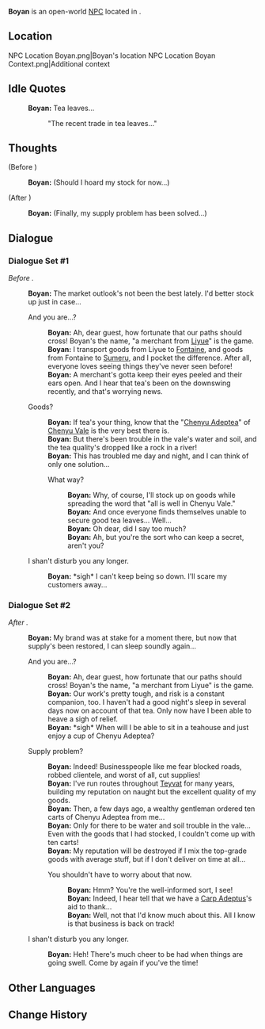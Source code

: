 {{Meta
<!-- Remove this template after adding the missing info -->
|missing_NPC_profile  = yes
}}
{{Character Infobox
|type             = Open-World NPC
|image            = NPC Boyan.png
|realname         = <!-- Optional, if different from in-game name -->
|deceased         = <!-- Past (for deceased prior to events of the game) or free response -->
|region           = Liyue
|location         = Sumeru
|affiliation      = 
|title            = 

|ancestry         = <!-- Clan/family -->
|father           = 
|mother           = 
|spouse           = 
|sibling          = 
|child            = 
|relative         = 

|voiceEN          = 
|voiceCN          = 
|voiceJP          = 
|voiceKR          = 
|dialoguereward   = 
}}
'''Boyan''' is an open-world [[NPC]] located in {{Location|Bayda Harbor}}.

==Location==
<gallery>
NPC Location Boyan.png|Boyan's location
NPC Location Boyan Context.png|Additional context
</gallery>
<!--
==Profile==
Detailed story/lore information goes here.
''(To be added.)''

===Appearance===
Keep appearance section short and concise. Limit to 2 paragraphs with 3-4 sentences each.
''(To be added.)''

==Quests and Events==
{{Quests and Events}}
-->
==Idle Quotes==
{{Dialogue Start}}
: {{DIcon|Idle}} '''Boyan:''' Tea leaves...
:: {{A|VO Boyan 01.ogg}} "The recent trade in tea leaves..."
{{Dialogue End}}

==Thoughts==
{{All Schemes to Know Explanation|name=Boyan}}
{{Dialogue Start}}
;(Before {{cx}})
:{{A|VO Boyan All Schemes to Know 01.ogg}} '''Boyan:''' (Should I hoard my stock for now...)

;(After {{cx}})
:{{A|VO Boyan All Schemes to Know 02.ogg}} '''Boyan:''' (Finally, my supply problem has been solved...)
{{Dialogue End}}

==Dialogue==
===Dialogue Set #1===
''Before {{cx}}.''
{{Dialogue Start}}
:'''Boyan:''' The market outlook's not been the best lately. I'd better stock up just in case...
:{{DIcon}} And you are...?
::'''Boyan:''' Ah, dear guest, how fortunate that our paths should cross! Boyan's the name, "a merchant from [[Liyue]]" is the game.
::'''Boyan:''' I transport goods from Liyue to [[Fontaine]], and goods from Fontaine to [[Sumeru]], and I pocket the difference. After all, everyone loves seeing things they've never seen before!
::'''Boyan:''' A merchant's gotta keep their eyes peeled and their ears open. And I hear that tea's been on the downswing recently, and that's worrying news.
:{{DIcon}} Goods?
::'''Boyan:''' If tea's your thing, know that the "[[Chenyu Adeptea]]" of [[Chenyu Vale]] is the very best there is.
::'''Boyan:''' But there's been trouble in the vale's water and soil, and the tea quality's dropped like a rock in a river!
::'''Boyan:''' This has troubled me day and night, and I can think of only one solution...
::{{DIcon}} What way?
:::'''Boyan:''' Why, of course, I'll stock up on goods while spreading the word that "all is well in Chenyu Vale."
:::'''Boyan:''' And once everyone finds themselves unable to secure good tea leaves... Well...
:::'''Boyan:''' Oh dear, did I say too much?
:::'''Boyan:''' Ah, but you're the sort who can keep a secret, aren't you?
:{{DIcon}} I shan't disturb you any longer.
::'''Boyan:''' *sigh* I can't keep being so down. I'll scare my customers away...
{{Dialogue End}}

===Dialogue Set #2===
''After {{cx}}.''
{{Dialogue Start}}
:'''Boyan:''' My brand was at stake for a moment there, but now that supply's been restored, I can sleep soundly again...
:{{DIcon}} And you are...?
::'''Boyan:''' Ah, dear guest, how fortunate that our paths should cross! Boyan's the name, "a merchant from Liyue" is the game.
::'''Boyan:''' Our work's pretty tough, and risk is a constant companion, too. I haven't had a good night's sleep in several days now on account of that tea. Only now have I been able to heave a sigh of relief.
::'''Boyan:''' *sigh* When will I be able to sit in a teahouse and just enjoy a cup of Chenyu Adeptea?
:{{DIcon}} Supply problem?
::'''Boyan:''' Indeed! Businesspeople like me fear blocked roads, robbed clientele, and worst of all, cut supplies!
::'''Boyan:''' I've run routes throughout [[Teyvat]] for many years, building my reputation on naught but the excellent quality of my goods.
::'''Boyan:''' Then, a few days ago, a wealthy gentleman ordered ten carts of Chenyu Adeptea from me...
::'''Boyan:''' Only for there to be water and soil trouble in the vale... Even with the goods that I had stocked, I couldn't come up with ten carts!
::'''Boyan:''' My reputation will be destroyed if I mix the top-grade goods with average stuff, but if I don't deliver on time at all...
::{{DIcon}} You shouldn't have to worry about that now.
:::'''Boyan:''' Hmm? You're the well-informed sort, I see!
:::'''Boyan:''' Indeed, I hear tell that we have a [[Fujin|Carp Adeptus]]'s aid to thank...
:::'''Boyan:''' Well, not that I'd know much about this. All I know is that business is back on track!
:{{DIcon}} I shan't disturb you any longer.
::'''Boyan:''' Heh! There's much cheer to be had when things are going swell. Come by again if you've the time!
<!--
==Event Dialogue==
===Event Name===
{{Dialogue Start}}
:'''{{subst:#titleparts:{{subst:PAGENAME}}}}:'''
{{Dialogue End}}
-->
==Other Languages==
{{Other Languages|default_hidden=1
|en      = Boyan
|zhs     = 博言
|zhs_rm  = Bóyán
|zht     = 博言
|zht_rm  = Bóyán
|ja      = 博言
|ja_rm   = Bakugon{{Assumed}}
|ko      = {{tt|박언|博言}}
|es      = Boyan
|fr      = Boyan
|ru      = Бо Янь
|th      = Boyan
|vi      = Boyan
|de      = Boyan
|id      = Boyan
|pt      = Boyan
|tr      = Boyan
|it      = Boyan
}}

==Change History==
{{Change History|4.6}}
<!--
==References==
{{Reflist}}
-->